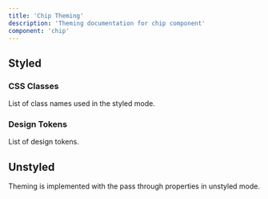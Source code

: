 ```yaml
---
title: 'Chip Theming'
description: 'Theming documentation for chip component'
component: 'chip'
---
```


## Styled

### CSS Classes

List of class names used in the styled mode.

<DocTable name="Chip" category="style" />

### Design Tokens

List of design tokens.

<DocTable name="Chip" category="token" />

## Unstyled

Theming is implemented with the pass through properties in unstyled mode.
